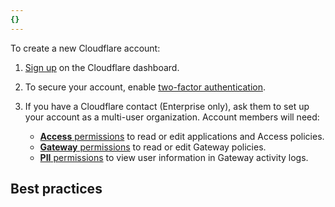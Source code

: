 ```yaml
---
{}
---
```



To create a new Cloudflare account:

1. [Sign up](https://dash.cloudflare.com/sign-up) on the Cloudflare dashboard.

2. To secure your account, enable [two-factor authentication](/fundamentals/user-profiles/2fa/).

3. If you have a Cloudflare contact (Enterprise only), ask them to set up your account as a multi-user organization. Account members will need:
   - [**Access** permissions](/cloudflare-one/roles-permissions/) to read or edit applications and Access policies.
   - [**Gateway** permissions](/cloudflare-one/roles-permissions/) to read or edit Gateway policies.
   - [**PII** permissions](/cloudflare-one/roles-permissions/#cloudflare-zero-trust-pii) to view user information in Gateway activity logs.

## Best practices

<Render file="create-account-best-practices" product="fundamentals" />
